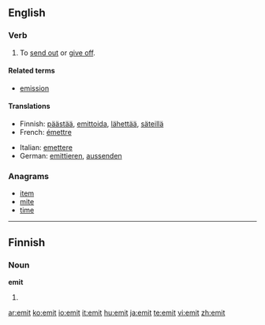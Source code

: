 {{see|émit}}
==English==

===Verb===
{{en-verb|emit|t|ing}}

# {{transitive}} To [[send out]] or [[give off]].

====Related terms====
*[[emission]]

====Translations====
{{trans-top|To send out or give off}}
*Finnish: [[päästää]], [[emittoida]], [[lähettää]], [[säteillä]]
*French: [[émettre]]
{{trans-mid}}
*Italian: [[emettere]]
*German: [[emittieren]], [[aussenden]]
{{trans-bottom}}

===Anagrams===
*[[item]]
*[[mite]]
*[[time]]

----

==Finnish==

===Noun===
'''emit'''

# {{plural of|emi|lang=Finnish}}

[[ar:emit]]
[[ko:emit]]
[[io:emit]]
[[it:emit]]
[[hu:emit]]
[[ja:emit]]
[[te:emit]]
[[vi:emit]]
[[zh:emit]]